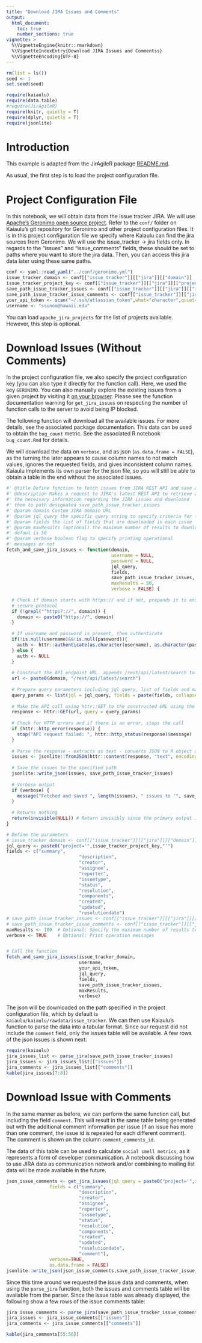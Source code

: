 ```yaml
---
title: "Download JIRA Issues and Comments"
output: 
  html_document:
    toc: true
    number_sections: true
vignette: >
  %\VignetteEngine{knitr::rmarkdown}
  %\VignetteIndexEntry{Download JIRA Issues and Commentss}
  %\VignetteEncoding{UTF-8}
---
```



```r
rm(list = ls())
seed <- 1
set.seed(seed)
```

```r
require(kaiaulu)
require(data.table)
#require(JirAgileR)
require(knitr, quietly = T)
require(dplyr, quietly = T)
require(jsonlite)
```

# Introduction

This example is adapted from the JirAgileR package [README.md](https://github.com/matbmeijer/JirAgileR). 

As usual, the first step is to load the project configuration file. 

# Project Configuration File

In this notebook, we will obtain data from the issue tracker JIRA. We will use [Apache's Geronimo open source project](https://geronimo.apache.org). Refer to the `conf/` folder on Kaiaulu's git repository for Geronimo and other project configuration files. It is in this project configuration file we specify where Kaiaulu can find the jira sources from Geronimo. We will use the issue_tracker -> jira fields only. In regards to the "issues" and "issue_comments" fields, these should be set to paths where you want to store the jira data. Then, you can access this jira data later using these same paths.

```r
conf <- yaml::read_yaml("../conf/geronimo.yml")
issue_tracker_domain <- conf[["issue_tracker"]][["jira"]][["domain"]]
issue_tracker_project_key <- conf[["issue_tracker"]][["jira"]][["project_key"]]
save_path_issue_tracker_issues <- conf[["issue_tracker"]][["jira"]][["issues"]]
save_path_issue_tracker_issue_comments <- conf[["issue_tracker"]][["jira"]][["issue_comments"]]
your_api_token <- scan("~/.ssh/atlassian_token",what="character",quiet=TRUE)
username <- "ssunoo@hawaii.edu"

```


You can load `apache_jira_projects` for the list of projects available. However, this step is optional.

# Download Issues (Without Comments)

In the project configuration file, we also specify the project configuration key (you can also type it directly for the function call). Here, we used the key `GERONIMO`. You can also manually explore the existing issues from a given project by visiting it [on your browser](https://issues.apache.org/jira/projects/GERONIMO/issues/GERONIMO-734?filter=allopenissues). Please see the function documentation warning for `get_jira_issues` on respecting the number of function calls to the server to avoid being IP blocked. 

The following function will download all the available issues. For more details, see the associated package documentation. This data can be used to obtain the `bug_count` metric. See the associated R notebook `bug_count.Rmd` for details.

We will download the data on `verbose`, and as json (`as.data.frame = FALSE`), as the turning the later appears to cause column names to not match values, ignores the requested fields, and gives inconsistent column names. Kaiaulu implements its own parser for the json file, so you will still be able to obtain a table in the end without the associated issues. 










```r
#' @title Define function to fetch issues from JIRA REST API and save as JSON
#' @description Makes a request to JIRA's latest REST API to retrieve all
#' the necessary information regarding the JIRA issues and downloand
#' them to path designated save_path_issue_tracker_issues
#' @param domain Custom JIRA domain URL 
#' @param jql_query the specific query string to specify criteria for fetching
#' @param fields the list of fields that are downloaded in each issue
#' @param maxResults (optional) the maximum number of results to download
#' defaul is 50
#' @param verbose boolean flag to specify printing operational 
#' messages or not
fetch_and_save_jira_issues <- function(domain, 
                                       username = NULL,
                                       password = NULL,
                                       jql_query, 
                                       fields, 
                                       save_path_issue_tracker_issues,  
                                       maxResults = 50, 
                                       verbose = FALSE) {
  
  # Check if domain starts with https:// and if not, prepends it to ensure
  # secure protocol
  if (!grepl("^https?://", domain)) {
    domain <- paste0("https://", domain)
  }
  
  # If username and password is present, then authenticate
  if(!is.null(username)&&!is.null(password)){
    auth <- httr::authenticate(as.character(username), as.character(password), "basic")
  } else {
    auth <- NULL
  }
  
  # Construct the API endpoint URL. appends /rest/api/latest/search to domain
  url <- paste0(domain, "/rest/api/latest/search")
  
  # Prepare query parameters including jql query, list of fields and maxresults to return
  query_params <- list(jql = jql_query, fields = paste(fields, collapse = ","), maxResults = maxResults)
  
  # Make the API call using httr::GET to the constructed URL using the query parameters above
  response <- httr::GET(url, query = query_params)
  
  # Check for HTTP errors and if there is an error, stops the call
  if (httr::http_error(response)) {
    stop("API request failed: ", httr::http_status(response)$message)
  }
  
  # Parse the response - extracts as text - converts JSON to R object and extracts "issues"
  issues <- jsonlite::fromJSON(httr::content(response, "text", encoding = "UTF-8"), simplifyVector = FALSE)$issues
  
  # Save the issues to the specified path
  jsonlite::write_json(issues, save_path_issue_tracker_issues)
  
  # Verbose output
  if (verbose) {
    message("Fetched and saved ", length(issues), " issues to '", save_path_issue_tracker_issues, "'.")
  }
  
  # Returns nothing
  return(invisible(NULL)) # Return invisibly since the primary output is the saved file
}

```

```r
# Define the parameters
# issue_tracker_domain <- conf[["issue_tracker"]][["jira"]][["domain"]]
jql_query <- paste0("project='",issue_tracker_project_key,"'")
fields <- c("summary",
                           "description",
                           "creator",
                           "assignee",
                           "reporter",
                           "issuetype",
                           "status",
                           "resolution",
                           "components",
                           "created",
                           "updated",
                           "resolutiondate")
# save_path_issue_tracker_issues <- conf[["issue_tracker"]][["jira"]][["issues"]]
# save_path_issue_tracker_issue_comments <- conf[["issue_tracker"]][["jira"]][["issue_comments"]]
maxResults <- 100  # Optional: Specify the maximum number of results to fetch
verbose <- TRUE    # Optional: Print operation messages


# Call the function
fetch_and_save_jira_issues(issue_tracker_domain,
                           username, 
                           your_api_token, 
                           jql_query, 
                           fields, 
                           save_path_issue_tracker_issues, 
                           maxResults, 
                           verbose)

```

The json will be downloaded on the path specified in the project configuration file, which by default is `kaiaulu/kaiaulu/rawdata/issue_tracker`. We can then use Kaiaulu's function to parse the data into a tabular format. Since our request did not include the  `comment` field, only the issues table will be available. A few rows of the json issues is shown next:

```r
require(kaiaulu)
jira_issues_list <- parse_jira(save_path_issue_tracker_issues)
jira_issues <- jira_issues_list[["issues"]]
jira_comments <- jira_issues_list[["comments"]]
kable(jira_issues[7:8])
```

# Download Issue with Comments

In the same manner as before, we can perform the same function call, but including the field `comment`. This will result in the same table being generated but with the additional comment information per issue (if an issue has more than one comment, the issue id is repeated for each different comment). The comment is shown on the column `comment_comments_id`. 

The data of this table can be used to calculate `social smell metrics`, as it represents a form of developer communication. A notebook discussing how to use JIRA data as communication network and/or combining to mailing list data will be made available in the future. 

```r
json_issue_comments <- get_jira_issues(jql_query = paste0("project='",issue_tracker_project_key,"'"),
                fields = c("summary",
                           "description",
                           "creator",
                           "assignee",
                           "reporter",
                           "issuetype",
                           "status",
                           "resolution",
                           "components",
                           "created",
                           "updated",
                           "resolutiondate",
                           "comment"),
                verbose=TRUE,
                as.data.frame = FALSE)
jsonlite::write_json(json_issue_comments,save_path_issue_tracker_issue_comments)
```

Since this time around we requested the issue data and comments, when using the `parse_jira` function, both the issues and comments table will be available from the parser. Since the issue table was already displayed, the following show a few rows of the issue comments table:

```r
jira_issue_comments <- parse_jira(save_path_issue_tracker_issue_comments)
jira_issues <- jira_issue_comments[["issues"]]
jira_comments <- jira_issue_comments[["comments"]]

kable(jira_comments[55:56])
```


